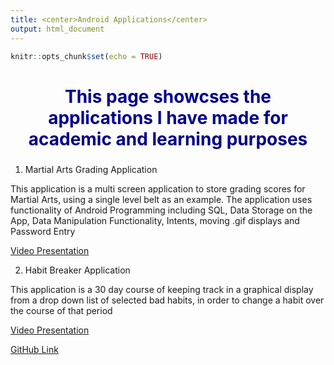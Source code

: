 ```yaml
---
title: <center>Android Applications</center>
output: html_document
---
```


<style type="text/css">

<<<<<<< HEAD
body {
    background-color: #4FB6C0;
  }


=======
>>>>>>> ef7ecdbdf26853cb5ecde0fb156353e790ebcf94
body{ /* Normal  */
      font-size: 18px;
  }
td {  /* Table  */
  font-size: 18px;
}
h1.title {
  font-size: 35px;
  color: Blue;
}
h1 { /* Header 1 */
  font-size: 28px;
  color: DarkBlue;
}

h2 { /* Header 2 represented by ## precursor*/
  font-size: 28px;
  color: DarkBlue;
  text-align: center
}
<<<<<<< HEAD

  
=======
>>>>>>> ef7ecdbdf26853cb5ecde0fb156353e790ebcf94
</style>

```r
knitr::opts_chunk$set(echo = TRUE)
```


## This page showcses the applications I have made for academic and learning purposes


1. Martial Arts Grading Application 

This application is a multi screen application to store grading scores
for Martial Arts, using a single level belt as an example.
The application uses functionality of Android Programming including
SQL, Data Storage on the App, Data Manipulation Functionality, Intents,
moving .gif displays and Password Entry

[Video Presentation](https://www.researchgate.net/publication/344704630_Martial_Arts_-_Java_Android_Application)

2. Habit Breaker Application

This application is a 30 day course of keeping track in a graphical display
from a drop down list of selected bad habits, in order to change a habit 
over the course of that period

[Video Presentation](https://twitter.com/mark_bozinovic/status/1275605239333183488)


<!-- #https://stackoverflow.com/questions/43840742/how-to-embed-local-video-in-r-markdown -->

[GitHub Link](https://github.com/MarkBozinovic/NIT6120_Assignment1)
